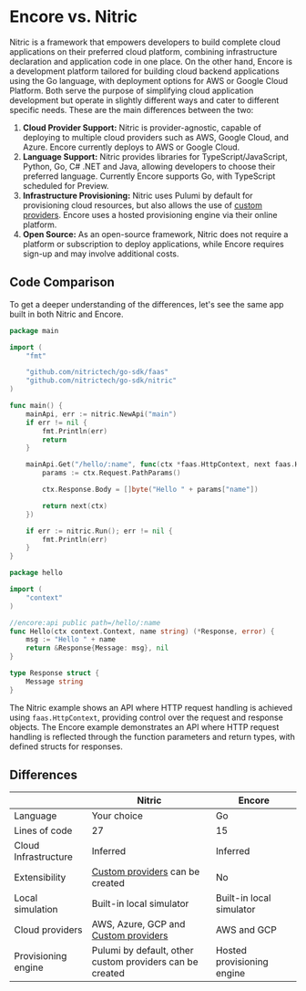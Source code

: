 
# Encore vs. Nitric

Nitric is a framework that empowers developers to build complete cloud applications on their preferred cloud platform, combining infrastructure declaration and application code in one place. On the other hand, Encore is a development platform tailored for building cloud backend applications using the Go language, with deployment options for AWS or Google Cloud Platform. Both serve the purpose of simplifying cloud application development but operate in slightly different ways and cater to different specific needs.
These are the main differences between the two:

1. **Cloud Provider Support:** Nitric is provider-agnostic, capable of deploying to multiple cloud providers such as AWS, Google Cloud, and Azure. Encore currently deploys to AWS or Google Cloud.
2. **Language Support:** Nitric provides libraries for TypeScript/JavaScript, Python, Go, C# .NET and Java, allowing developers to choose their preferred language. Currently Encore supports Go, with TypeScript scheduled for Preview.
3. **Infrastructure Provisioning:** Nitric uses Pulumi by default for provisioning cloud resources, but also allows the use of [custom providers](/reference/providers/custom/building-custom-provider). Encore uses a hosted provisioning engine via their online platform.
4. **Open Source:** As an open-source framework, Nitric does not require a platform or subscription to deploy applications, while Encore requires sign-up and may involve additional costs.

## Code Comparison

To get a deeper understanding of the differences, let's see the same app built in both Nitric and Encore.

<CodeGroup compare>

```go {{title: 'Nitric', label: 'services/hello/main.go' }}
package main

import (
	"fmt"

	"github.com/nitrictech/go-sdk/faas"
	"github.com/nitrictech/go-sdk/nitric"
)

func main() {
	mainApi, err := nitric.NewApi("main")
	if err != nil {
		fmt.Println(err)
		return
	}

	mainApi.Get("/hello/:name", func(ctx *faas.HttpContext, next faas.HttpHandler) (*faas.HttpContext, error) {
		params := ctx.Request.PathParams()

		ctx.Response.Body = []byte("Hello " + params["name"])

		return next(ctx)
	})

	if err := nitric.Run(); err != nil {
		fmt.Println(err)
	}
}
```

```go {{title: 'Encore', label: 'hello.go'}}
package hello

import (
	"context"
)

//encore:api public path=/hello/:name
func Hello(ctx context.Context, name string) (*Response, error) {
	msg := "Hello " + name
	return &Response{Message: msg}, nil
}

type Response struct {
	Message string
}
```

</CodeGroup>

The Nitric example shows an API where HTTP request handling is achieved using `faas.HttpContext`, providing control over the request and response objects. The Encore example demonstrates an API where HTTP request handling is reflected through the function parameters and return types, with defined structs for responses.

## Differences

|                      | Nitric                                                                                       | Encore                     |
| -------------------- | -------------------------------------------------------------------------------------------- | -------------------------- |
| Language             | Your choice                                                                                  | Go                         |
| Lines of code        | 27                                                                                           | 15                         |
| Cloud Infrastructure | Inferred                                                                                     | Inferred                   |
| Extensibility        | [Custom providers](/reference/providers/custom/building-custom-provider) can be created      | No                         |
| Local simulation     | Built-in local simulator                                                                     | Built-in local simulator   |
| Cloud providers      | AWS, Azure, GCP and [Custom providers](/reference/providers/custom/building-custom-provider) | AWS and GCP                |
| Provisioning engine  | Pulumi by default, other custom providers can be created                                     | Hosted provisioning engine |
